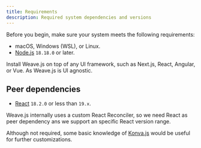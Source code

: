 ```yaml
---
title: Requirements
description: Required system dependencies and versions
---
```


Before you begin, make sure your system meets the following requirements:

- macOS, Windows (WSL), or Linux.
- [Node.js](https://nodejs.org/es/download) `18.18.0` or later.

<Callout title="UI agnostic" type="info">
  Install Weave.js on top of any UI framework, such as Next.js, React, Angular,
  or Vue. As Weave.js is UI agnostic.
</Callout>

## Peer dependencies

- [React](https://reactjs.org/docs/create-a-new-react-app.html) `18.2.0` or less than `19.x`.

<Callout title="Why React is a requirement?" type="warning">
  Weave.js internally uses a custom React Reconciler, so we need React as peer
  dependency ans we support an specific React version range.
</Callout>

Although not required, some basic knowledge of [Konva.js](https://konvajs.org/docs/overview.html)
would be useful for further customizations.
